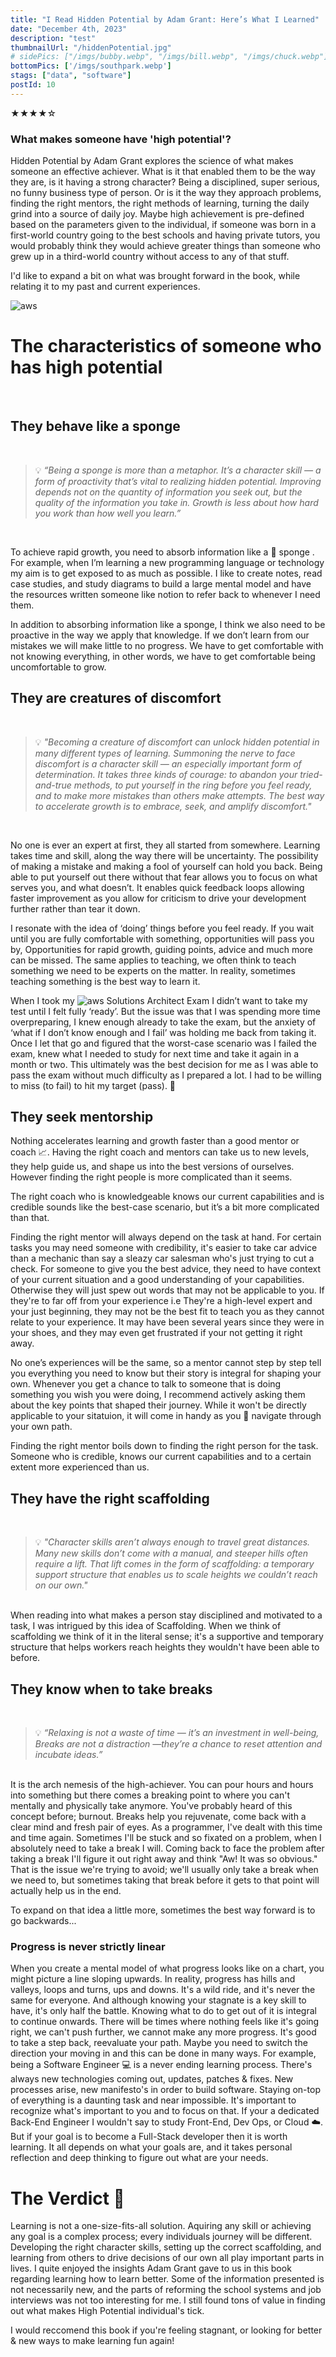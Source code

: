 ```yaml
---
title: "I Read Hidden Potential by Adam Grant: Here’s What I Learned"
date: "December 4th, 2023"
description: "test"
thumbnailUrl: "/hiddenPotential.jpg"
# sidePics: ["/imgs/bubby.webp", "/imgs/bill.webp", "/imgs/chuck.webp"]
bottomPics: ['/imgs/southpark.webp']
stags: ["data", "software"]
postId: 10
---
```



★★★★☆

### What makes someone have 'high potential'?

Hidden Potential by Adam Grant explores the science of what makes someone an effective achiever.
 What is it that enabled them to be the way they are, is it having a strong character? 
 Being a disciplined, super serious, no funny business type of person.  Or is it the way they approach problems, 
 finding the right mentors, the right methods of learning, turning the daily grind into a source of daily joy. 
 Maybe high achievement is pre-defined based on the parameters given to the individual, if someone was born in 
 a first-world country going to the best schools and having private tutors, you would probably think they would
  achieve greater things than someone who grew up in a third-world country without access to any of that stuff.

I'd like to expand a bit on what was brought forward in the book, while relating it to my past and current experiences.

![aws](/imgs/grump.gif)

# The characteristics of someone who has high potential 
<br/>

## They behave like a sponge
<br/>
<blockquote className="blockquote">
  <footer className="blockquote-footer">
    💡
    <cite>
        “Being a sponge is more than a metaphor. It’s a character skill — a form of proactivity that’s vital to realizing hidden potential. Improving depends not on the quantity of information you seek out, but the quality of the information you take in. Growth is less about how hard you work than how well you learn.”
    </cite>
  </footer>
</blockquote>
<br/>

To achieve rapid growth, you need to absorb information like a 🧽 sponge . For example, when I’m learning a new programming language or
 technology my aim is to get exposed to as much as possible. I like to create notes, read case studies, and study diagrams to build a large
  mental model and have the resources written someone like notion to refer back to whenever I need them. 

In addition to absorbing information like a sponge, I think we also need to be proactive in the way we apply that knowledge.
 If we don’t learn from our mistakes we will make little to no progress. We have to get comfortable with not knowing everything,
  in other words, we have to get comfortable being uncomfortable to grow.

## They are creatures of discomfort
<br/>
<blockquote className="blockquote">
  <footer className="blockquote-footer">
    💡
    <cite>
        "Becoming a creature of discomfort can unlock hidden potential in many different types of learning. Summoning the nerve to face discomfort is a character skill — an especially important form of determination. It takes three kinds of courage: to abandon your tried-and-true methods, to put yourself in the ring before you feel ready, and to make more mistakes than others make attempts. The best way to accelerate growth is to embrace, seek, and amplify discomfort."
    </cite>
  </footer>
</blockquote>
<br/>

No one is ever an expert at first, they all started from somewhere. Learning takes time and skill, along the way there will be uncertainty. The possibility of making a mistake and making a fool of yourself can hold you back. Being able to put yourself out there without that fear allows you to focus on what serves you, and what doesn’t. It enables quick feedback loops allowing faster improvement as you allow for criticism to drive your development further rather than tear it down. 

I resonate with the idea of ‘doing’ things before you feel ready. If you wait until you are fully comfortable with something, opportunities will pass you by, Opportunities for rapid growth, guiding points, advice and much more can be missed. The same applies to teaching, we often think to teach something we need to be experts on the matter. In reality, sometimes teaching something is the best way to learn it.

When I took my ![aws](/imgs/darn2.png) Solutions Architect Exam I didn’t want to take my test until I felt fully ‘ready’. But the issue was that I was spending more time overpreparing, I knew enough already to take the exam, but the anxiety of ‘what if I don’t know enough and I fail’ was holding me back from taking it. Once I let that go and figured that the worst-case scenario was I failed the exam, knew what I needed to study for next time and take it again in a month or two. This ultimately was the best decision for me as I was able to pass the exam without much difficulty as I prepared a lot. I had to be willing to miss (to fail) to hit my target (pass). 🎯

## They seek mentorship

Nothing accelerates learning and growth faster than a good mentor or coach 📈. Having the right coach and mentors can take us to new levels, they help guide us, and shape us into the
best versions of ourselves. However finding the right people is more complicated than it seems.

The right coach who is knowledgeable knows our current capabilities and is credible sounds like the best-case scenario, but it’s a bit more complicated than that. 

Finding the right mentor will always depend on the task at hand. For certain tasks you may need someone with credibility, it's easier to take car advice than a mechanic than say a 
sleazy car salesman who's just trying to cut a check. For someone to give you the best advice, they need to have context of your current situation and a good understanding of your capabilities.
Otherwise they will just spew out words that may not be applicable to you. If they're to far off from your experience i.e They're a high-level expert and your just beginning, they may 
not be the best fit to teach you as they cannot relate to your experience. It may have been several years since they were in your shoes, and they may even get frustrated if your not getting
it right away. 

No one’s experiences will be the same, so a mentor cannot step by step tell you everything you need to know but their story is integral for shaping your own. 
Whenever you get a chance to talk to someone that is doing something you wish you were doing, I recommend actively asking them about the key points that shaped their journey.
While it won't be directly applicable to your sitatuion, it will come in handy as you 🧭 navigate through your own path.

Finding the right mentor boils down to finding the right person for the task. Someone who is credible, knows our current capabilities and to a certain extent more experienced than us.


## They have the right scaffolding
<br/>
<blockquote className="blockquote">
  <footer className="blockquote-footer">
    💡
    <cite>
        "Character skills aren’t always enough to travel great distances. Many new skills don’t come with a manual, and steeper hills often require a lift. That lift comes in the form of scaffolding: a temporary support structure that enables us to scale heights we couldn’t reach on our own."
    </cite>
  </footer>
</blockquote>
<br/>
When reading into what makes a person stay disciplined and motivated to a task, I was intrigued by this idea of Scaffolding.
 When we think of scaffolding we think of it in the literal sense; it's a supportive and temporary structure that helps
workers reach heights they wouldn't have been able to before. 





## They know when to take breaks
<br/>
<blockquote className="blockquote">
  <footer className="blockquote-footer">
    💡
    <cite>
        “Relaxing is not a waste of time — it’s an investment in well-being, Breaks are not a distraction —they’re a chance to reset attention and incubate ideas.”    
    </cite>
  </footer>
</blockquote>
<br/>
It is the arch nemesis of the high-achiever. You can pour hours and hours into something but there comes a breaking point to where you can't mentally and physically take anymore.
You've probably heard of this concept before; burnout. 
Breaks help you rejuvenate, come back with a clear mind and fresh pair of eyes. As a programmer, I've dealt with this time and time again. Sometimes I'll be stuck and so fixated on a problem, when I absolutely need to take a break I will.
 Coming back to face the problem after taking a break I'll figure it out right away and think "Aw! It was so obvious." That is the issue we're trying to avoid; we'll usually only take a break
 when we need to, but sometimes taking that break before it gets to that point will actually help us in the end.

To expand on that idea a little more, sometimes the best way forward is to go backwards...

### Progress is never strictly linear

When you create a mental model of what progress looks like on a chart, you might picture a line sloping upwards.
 In reality, progress has hills and valleys, loops and turns, ups and downs.
It's a wild ride, and it's never the same for everyone. And although knowing your stagnate is a key skill to have, it's only half the battle. Knowing what to do to get out 
of it is integral to continue onwards.
 There will be times where nothing feels like it's going right, we can't push further, we cannot make any more progress. It's good to take a step back, reevaluate your path. Maybe 
 you need to switch the direction your moving in and this can be done in many ways. 
 For example, being a Software Engineer 💻 is a never ending learning process. There's always new technologies coming out, updates, patches & fixes. New processes arise, new manifesto's 
 in order to build software. Staying on-top of everything is a daunting task and near impossible. It's important to recognize what's important to you and to focus on that. 
 If your a dedicated Back-End Engineer I wouldn't say to study Front-End, Dev Ops, or Cloud ☁️. But if your goal is to become a Full-Stack developer then it is worth learning. 
 It all depends on what your goals are, and it takes personal reflection and deep thinking to figure out what are your needs.


# The Verdict 📖
Learning is not a one-size-fits-all solution. Aquiring any skill or achieving any goal is a complex process; every individuals journey will be different.
Developing the right character skills, setting up the correct scaffolding, and learning from others to drive decisions of our own all play important parts in lives.
I quite enjoyed the insights Adam Grant gave to us in this book regarding learning how to learn better. Some of the information presented is not necessarily new,
 and the parts of reforming the school systems 
and job interviews was not too interesting for me. I still found tons of value in finding out what makes High Potential individual's tick.

I would reccomend this book if you're feeling stagnant, or looking for better & new ways to make learning fun again!
